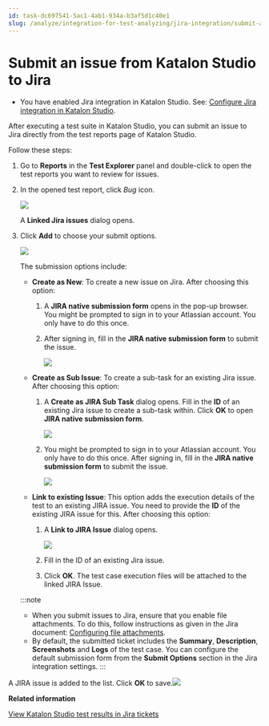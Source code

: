 ```yaml
---
id: task-dc697541-5ac1-4ab1-934a-b3af5d1c40e1
slug: /analyze/integration-for-test-analyzing/jira-integration/submit-an-issue-from-katalon-studio-to-jira
---
```


# Submit an issue from Katalon Studio to Jira

-   You have enabled Jira integration in Katalon Studio. See: [Configure Jira integration in Katalon Studio](/organize/integration-for-organizing-tests/jira-integration/configure-jira-integration-in-katalon-studio).


After executing a test suite in Katalon Studio, you can submit an issue to Jira directly from the test reports page of Katalon Studio.

Follow these steps:

1.  Go to **Reports** in the **Test Explorer** panel and double-click to open the test reports you want to review for issues.

2.  In the opened test report, click *Bug* icon.

    <img src="/doc_images/Documents/Analyze/Integrations_For_Reports_And_Analytics/Jira_integration/submit-jira-tickets/image/ks-submit-bug.png" width={850} />

    A **Linked Jira issues** dialog opens.

3.  Click **Add** to choose your submit options.

    <img src="/doc_images/Documents/Analyze/Integrations_For_Reports_And_Analytics/Jira_integration/submit-jira-tickets/image/ks-linked-jira-issue.png" width={500} />

    The submission options include:

    -   **Create as New**: To create a new issue on Jira. After choosing this option:

        1.  A **JIRA native submission form** opens in the pop-up browser. You might be prompted to sign in to your Atlassian account. You only have to do this once.

        2.  After signing in, fill in the **JIRA native submission form** to submit the issue.

            <img src="/doc_images/Documents/Analyze/Integrations_For_Reports_And_Analytics/Jira_integration/submit-jira-tickets/image/ks-create-issue.png" width={850} />

    -   **Create as Sub Issue**: To create a sub-task for an existing Jira issue. After choosing this option:

        1.  A **Create as JIRA Sub Task** dialog opens. Fill in the **ID** of an existing Jira issue to create a sub-task within. Click **OK** to open **JIRA native submission form**.

            <img src="/doc_images/Documents/Analyze/Integrations_For_Reports_And_Analytics/Jira_integration/submit-jira-tickets/image/ks-create-as-jira-sub-task.png" width={500} />

        2.  You might be prompted to sign in to your Atlassian account. You only have to do this once. After signing in, fill in the **JIRA native submission form** to submit the issue.

            <img src="/doc_images/Documents/Analyze/Integrations_For_Reports_And_Analytics/Jira_integration/submit-jira-tickets/image/jira-create-sub-task.png" width={850} />

    -   **Link to existing Issue**: This option adds the execution details of the test to an existing JIRA issue. You need to provide the **ID** of the existing JIRA issue for this. After choosing this option:

        1.  A **Link to JIRA Issue** dialog opens.

            <img src="/doc_images/Documents/Analyze/Integrations_For_Reports_And_Analytics/Jira_integration/submit-jira-tickets/image/ks-link-to-jira-issue.png" width={500} />

        2.  Fill in the ID of an existing Jira issue.

        3.  Click **OK**. The test case execution files will be attached to the linked JIRA Issue.

    
    :::note

    -   When you submit issues to Jira, ensure that you enable file attachments. To do this, follow instructions as given in the Jira document: [Configuring file attachments](https://confluence.atlassian.com/adminjiraserver/configuring-file-attachments-938847851.html).
    -   By default, the submitted ticket includes the **Summary**, **Description**, **Screenshots** and **Logs** of the test case. You can configure the default submission form from the **Submit Options** section in the Jira integration settings.
    :::


A JIRA issue is added to the list. Click **OK** to save.<img src="/doc_images/Documents/Analyze/Integrations_For_Reports_And_Analytics/Jira_integration/submit-jira-tickets/image/ks-linked-jira-issues.png" width={500} />

**Related information**  


[View Katalon Studio test results in Jira tickets](/analyze/integration-for-test-analyzing/jira-integration/view-katalon-studio-test-results-in-jira-tickets)